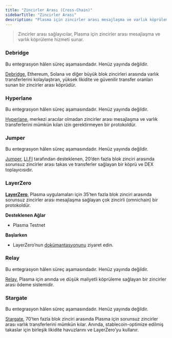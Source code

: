 ```yaml
---
title: "Zincirler Arası (Cross-Chain)"
sidebarTitle: "Zincirler Arası"
description: "Plasma için zincirler arası mesajlaşma ve varlık köprüleme sağlayan entegrasyonlar: LayerZero, Debridge, Hyperlane, Jumper, Relay ve Stargate."
---
```



> Zincirler arası sağlayıcılar, Plasma için zincirler arası mesajlaşma ve varlık köprüleme hizmeti sunar.

### Debridge

<Warning>
  Bu entegrasyon hâlen süreç aşamasındadır. Henüz yayında değildir.
</Warning>

[Debridge](https://debridge.finance/), Ethereum, Solana ve diğer büyük blok zincirleri arasında varlık transferlerini kolaylaştıran, yüksek likidite ve güvenilir transfer oranları sunan bir zincirler arası köprüdür.

### Hyperlane

<Warning>
  Bu entegrasyon hâlen süreç aşamasındadır. Henüz yayında değildir.
</Warning>

[Hyperlane](https://hyperlane.xyz/), merkezi aracılar olmadan zincirler arası mesajlaşma ve varlık transferlerini mümkün kılan izin gerektirmeyen bir protokoldür.

### Jumper

<Warning>
  Bu entegrasyon hâlen süreç aşamasındadır. Henüz yayında değildir.
</Warning>

[Jumper](https://jumper.exchange/), [LI.FI](http://LI.FI) tarafından desteklenen, 20’den fazla blok zinciri arasında sorunsuz zincirler arası takas ve transferler sağlayan bir köprü ve DEX toplayıcısıdır.

### LayerZero

[**LayerZero**](https://layerzero.network/), Plasma uygulamaları için 35’ten fazla blok zinciri arasında sorunsuz zincirler arası mesajlaşma sağlayan çok zincirli (omnichain) bir protokoldür.

**Desteklenen Ağlar**

* Plasma Testnet

**Başlarken**

* LayerZero’nun [dokümantasyonunu](https://docs.layerzero.network/v1/developers/evm/evm-guides/send-messages) ziyaret edin.

### Relay

<Warning>
  Bu entegrasyon hâlen süreç aşamasındadır. Henüz yayında değildir.
</Warning>

[Relay](https://relay.link/bridge), Plasma için anında ve düşük maliyetli köprüleme sağlayan bir zincirler arası ödeme sistemidir.

### Stargate

<Warning>
  Bu entegrasyon hâlen süreç aşamasındadır. Henüz yayında değildir.
</Warning>

[Stargate](https://stargate.finance/overview), 70’ten fazla blok zinciri arasında Plasma için sorunsuz zincirler arası varlık transferlerini mümkün kılar. Anında, stablecoin-optimize edilmiş takaslar için birleşik likidite havuzlarını ve LayerZero’yu kullanır.
